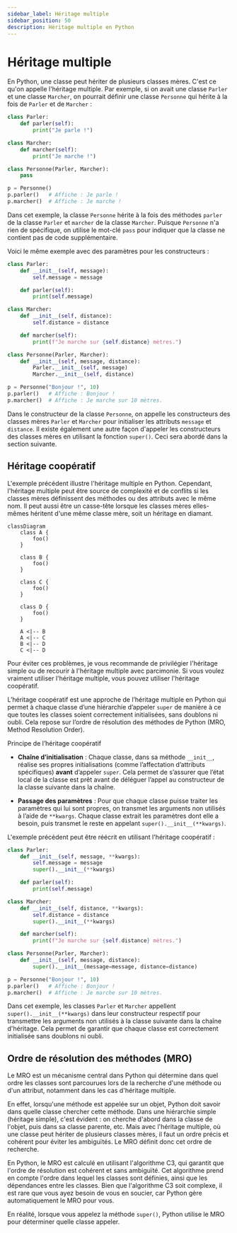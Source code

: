 ```yaml
---
sidebar_label: Héritage multiple
sidebar_position: 50
description: Héritage multiple en Python
---
```


# Héritage multiple

En Python, une classe peut hériter de plusieurs classes mères. C'est ce qu'on
appelle l'héritage multiple. Par exemple, si on avait une classe `Parler` et
une classe `Marcher`, on pourrait définir une classe `Personne` qui hérite à
la fois de `Parler` et de `Marcher` :

```python
class Parler:
    def parler(self):
        print("Je parle !")

class Marcher:
    def marcher(self):
        print("Je marche !")

class Personne(Parler, Marcher):
    pass

p = Personne()
p.parler()   # Affiche : Je parle !
p.marcher()  # Affiche : Je marche !
```

Dans cet exemple, la classe `Personne` hérite à la fois des méthodes `parler` de
la classe `Parler` et `marcher` de la classe `Marcher`. Puisque `Personne` n'a
rien de spécifique, on utilise le mot-clé `pass` pour indiquer que la classe ne
contient pas de code supplémentaire.

Voici le même exemple avec des paramètres pour les constructeurs :

```python
class Parler:
    def __init__(self, message):
        self.message = message

    def parler(self):
        print(self.message)

class Marcher:
    def __init__(self, distance):
        self.distance = distance

    def marcher(self):
        print(f"Je marche sur {self.distance} mètres.")

class Personne(Parler, Marcher):
    def __init__(self, message, distance):
        Parler.__init__(self, message)
        Marcher.__init__(self, distance)

p = Personne("Bonjour !", 10)
p.parler()   # Affiche : Bonjour !
p.marcher()  # Affiche : Je marche sur 10 mètres.
```

Dans le constructeur de la classe `Personne`, on appelle les constructeurs des
classes mères `Parler` et `Marcher` pour initialiser les attributs `message` et
`distance`. Il existe également une autre façon d'appeler les constructeurs des
classes mères en utilisant la fonction `super()`. Ceci sera abordé dans la
section suivante.

## Héritage coopératif

L'exemple précédent illustre l'héritage multiple en Python. Cependant, l'héritage
multiple peut être source de complexité et de conflits si les classes mères
définissent des méthodes ou des attributs avec le même nom. Il peut aussi être un
casse-tête lorsque les classes mères elles-mêmes héritent d'une même classe mère,
soit un héritage en diamant.

<div style={{"text-align": "center"}}>

```mermaid
classDiagram
    class A {
        foo()
    }

    class B {
        foo()
    }

    class C {
        foo()
    }

    class D {
        foo()
    }

    A <|-- B
    A <|-- C
    B <|-- D
    C <|-- D
```

</div>

Pour éviter ces problèmes, je vous recommande de privilégier l'héritage simple ou
de recourir à l'héritage multiple avec parcimonie. Si vous voulez vraiment utiliser
l'héritage multiple, vous pouvez utiliser l'héritage coopératif.

L’héritage coopératif est une approche de l’héritage multiple en Python qui
permet à chaque classe d’une hiérarchie d’appeler `super` de manière à ce
que toutes les classes soient correctement initialisées, sans doublons ni oubli.
Cela repose sur l’ordre de résolution des méthodes de Python (MRO, Method
Resolution Order).

Principe de l’héritage coopératif

- **Chaîne d’initialisation** : Chaque classe, dans sa méthode `__init__`,
réalise ses propres initialisations (comme l’affectation d’attributs
spécifiques) **avant** d’appeler `super`. Cela permet de s’assurer que l’état
local de la classe est prêt avant de déléguer l’appel au constructeur de la
classe suivante dans la chaîne.

- **Passage des paramètres** : Pour que chaque classe puisse traiter les
paramètres qui lui sont propres, on transmet les arguments non utilisés à l’aide
de `**kwargs`. Chaque classe extrait les paramètres dont elle a besoin, puis
transmet le reste en appelant `super().__init__(**kwargs)`.

L'exemple précédent peut être réécrit en utilisant l'héritage coopératif :

```python
class Parler:
    def __init__(self, message, **kwargs):
        self.message = message
        super().__init__(**kwargs)

    def parler(self):
        print(self.message)

class Marcher:
    def __init__(self, distance, **kwargs):
        self.distance = distance
        super().__init__(**kwargs)

    def marcher(self):
        print(f"Je marche sur {self.distance} mètres.")

class Personne(Parler, Marcher):
    def __init__(self, message, distance):
        super().__init__(message=message, distance=distance)

p = Personne("Bonjour !", 10)
p.parler()   # Affiche : Bonjour !
p.marcher()  # Affiche : Je marche sur 10 mètres.
```

Dans cet exemple, les classes `Parler` et `Marcher` appellent `super().__init__(**kwargs)`
dans leur constructeur respectif pour transmettre les arguments non utilisés à
la classe suivante dans la chaîne d'héritage. Cela permet de garantir que chaque
classe est correctement initialisée sans doublons ni oubli.

## Ordre de résolution des méthodes (MRO)

Le MRO est un mécanisme central dans Python qui détermine dans quel ordre les
classes sont parcourues lors de la recherche d'une méthode ou d'un attribut,
notamment dans les cas d'héritage multiple.

En effet, lorsqu'une méthode est appelée sur un objet, Python doit savoir dans quelle
classe chercher cette méthode. Dans une hiérarchie simple (héritage
simple), c'est évident : on cherche d'abord dans la classe de l'objet, puis dans
sa classe parente, etc. Mais avec l'héritage multiple, où une classe peut
hériter de plusieurs classes mères, il faut un ordre précis et cohérent pour
éviter les ambiguïtés. Le MRO définit donc cet ordre de recherche.

En Python, le MRO est calculé en utilisant l'algorithme C3, qui garantit que
l'ordre de résolution est cohérent et sans ambiguïté. Cet algorithme prend en
compte l'ordre dans lequel les classes sont définies, ainsi que les dépendances
entre les classes. Bien que l'algorithme C3 soit complexe, il est rare que vous
ayez besoin de vous en soucier, car Python gère automatiquement le MRO pour vous.

En réalité, lorsque vous appelez la méthode `super()`, Python utilise le MRO pour
déterminer quelle classe appeler.
